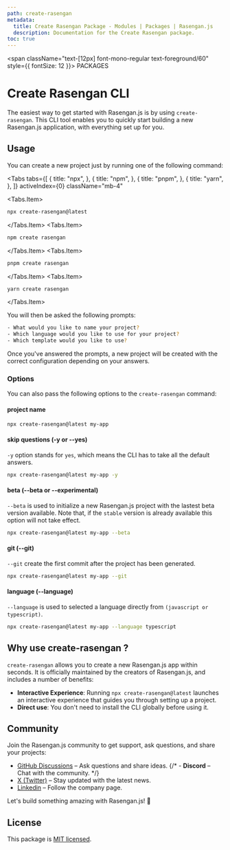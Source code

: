 ```yaml
---
path: create-rasengan
metadata:
  title: Create Rasengan Package - Modules | Packages | Rasengan.js
  description: Documentation for the Create Rasengan package.
toc: true
---
```



<span className="text-[12px] font-mono-regular text-foreground/60" style={{ fontSize: 12 }}>
  PACKAGES
</span>
# Create Rasengan CLI


The easiest way to get started with Rasengan.js is by using `create-rasengan`. This CLI tool enables you to quickly start building a new Rasengan.js application, with everything set up for you.

## Usage

You can create a new project just by running one of the following command:

<Tabs 
  tabs={[
    {
      title: "npx",
    },
    {
      title: "npm",
    },
    {
      title: "pnpm",
    },
    {
      title: "yarn",
    },
  ]}
  activeIndex={0}
  className="mb-4"
>
<Tabs.Item>
```bash title="Terminal"
npx create-rasengan@latest
```
</Tabs.Item>
<Tabs.Item>
```bash title="Terminal" 
npm create rasengan
```
</Tabs.Item>
<Tabs.Item>
```bash title="Terminal" copy
pnpm create rasengan
```
</Tabs.Item>
<Tabs.Item>
```bash title="Terminal" copy
yarn create rasengan
```
</Tabs.Item>
</Tabs>


You will then be asked the following prompts:

```bash title="Terminal"
- What would you like to name your project?
- Which language would you like to use for your project?
- Which template would you like to use?
```

Once you've answered the prompts, a new project will be created with the correct configuration depending on your answers.

### Options

You can also pass the following options to the `create-rasengan` command:

#### project name 

```bash title="Terminal"
npx create-rasengan@latest my-app
```

#### skip questions (-y or --yes)

`-y` option stands for `yes`, which means the CLI has to take all the default answers.

```bash title="Terminal"
npx create-rasengan@latest my-app -y
```

#### beta (--beta or --experimental)

`--beta` is used to initialize a new Rasengan.js project with the lastest beta version available. Note that, if the `stable` version is already available this option will not take effect.

```bash title="Terminal"
npx create-rasengan@latest my-app --beta
```

#### git (--git)

`--git` create the first commit after the project has been generated.

```bash title="Terminal"
npx create-rasengan@latest my-app --git
```

#### language (--language)

`--language` is used to selected a language directly from `(javascript or typescript)`.

```bash title="Terminal"
npx create-rasengan@latest my-app --language typescript
```

## Why use create-rasengan ?

`create-rasengan` allows you to create a new Rasengan.js app within seconds. It is officially maintained by the creators of Rasengan.js, and includes a number of benefits:

- **Interactive Experience**: Running `npx create-rasengan@latest` launches an interactive experience that guides you through setting up a project.
- **Direct use**: You don't need to install the CLI globally before using it.

## Community

Join the Rasengan.js community to get support, ask questions, and share your projects:

- <a href="https://github.com/rasengan-dev/rasenganjs/discussions" target="_blank" rel="noopener noreferrer">GitHub Discussions</a> – Ask questions and share ideas.
{/* - **Discord** – Chat with the community. */}
- <a href="https://x.com/rasenganjs" target="_blank" rel="noopener noreferrer">X (Twitter)</a> – Stay updated with the latest news.
- <a href="https://www.linkedin.com/company/rasenganjs/" target="_blank" rel="noopener noreferrer">Linkedin</a> – Follow the company page.

Let's build something amazing with Rasengan.js! 🚀

## License

This package is [MIT licensed](https://github.com/rasengan-dev/rasenganjs/blob/main/LICENSE).

